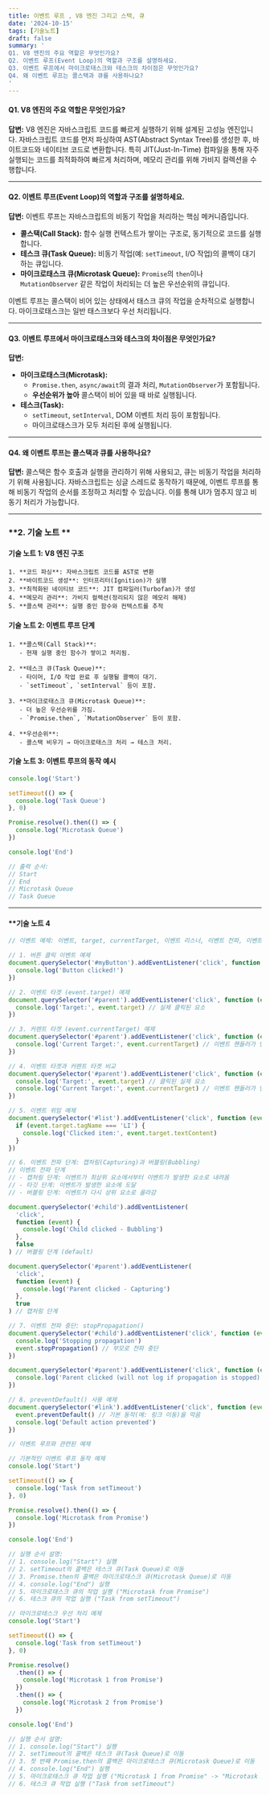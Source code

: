 ```yaml
---
title: 이벤트 루프 , V8 엔진 그리고 스택, 큐
date: '2024-10-15'
tags: [기술노트]
draft: false
summary: '
Q1. V8 엔진의 주요 역할은 무엇인가요?
Q2. 이벤트 루프(Event Loop)의 역할과 구조를 설명하세요.
Q3. 이벤트 루프에서 마이크로태스크와 테스크의 차이점은 무엇인가요?
Q4. 왜 이벤트 루프는 콜스택과 큐를 사용하나요?
'
---
```


#### **Q1. V8 엔진의 주요 역할은 무엇인가요?**

**답변:**
V8 엔진은 자바스크립트 코드를 빠르게 실행하기 위해 설계된 고성능 엔진입니다. 자바스크립트 코드를 먼저 파싱하여 AST(Abstract Syntax Tree)를 생성한 후, 바이트코드와 네이티브 코드로 변환합니다. 특히 JIT(Just-In-Time) 컴파일을 통해 자주 실행되는 코드를 최적화하여 빠르게 처리하며, 메모리 관리를 위해 가비지 컬렉션을 수행합니다.

---

#### **Q2. 이벤트 루프(Event Loop)의 역할과 구조를 설명하세요.**

**답변:**
이벤트 루프는 자바스크립트의 비동기 작업을 처리하는 핵심 메커니즘입니다.

- **콜스택(Call Stack):** 함수 실행 컨텍스트가 쌓이는 구조로, 동기적으로 코드를 실행합니다.
- **테스크 큐(Task Queue):** 비동기 작업(예: `setTimeout`, I/O 작업)의 콜백이 대기하는 큐입니다.
- **마이크로태스크 큐(Microtask Queue):** `Promise`의 `then`이나 `MutationObserver` 같은 작업이 처리되는 더 높은 우선순위의 큐입니다.

이벤트 루프는 콜스택이 비어 있는 상태에서 태스크 큐의 작업을 순차적으로 실행합니다. 마이크로태스크는 일반 태스크보다 우선 처리됩니다.

---

#### **Q3. 이벤트 루프에서 마이크로태스크와 테스크의 차이점은 무엇인가요?**

**답변:**

- **마이크로태스크(Microtask):**
  - `Promise.then`, `async/await`의 결과 처리, `MutationObserver`가 포함됩니다.
  - **우선순위가 높아** 콜스택이 비어 있을 때 바로 실행됩니다.
- **테스크(Task):**
  - `setTimeout`, `setInterval`, DOM 이벤트 처리 등이 포함됩니다.
  - 마이크로태스크가 모두 처리된 후에 실행됩니다.

---

#### **Q4. 왜 이벤트 루프는 콜스택과 큐를 사용하나요?**

**답변:**
콜스택은 함수 호출과 실행을 관리하기 위해 사용되고, 큐는 비동기 작업을 처리하기 위해 사용됩니다. 자바스크립트는 싱글 스레드로 동작하기 때문에, 이벤트 루프를 통해 비동기 작업의 순서를 조정하고 처리할 수 있습니다. 이를 통해 UI가 멈추지 않고 비동기 처리가 가능합니다.

---

### **2. 기술 노트 **

#### **기술 노트 1: V8 엔진 구조**

```plaintext
1. **코드 파싱**: 자바스크립트 코드를 AST로 변환
2. **바이트코드 생성**: 인터프리터(Ignition)가 실행
3. **최적화된 네이티브 코드**: JIT 컴파일러(Turbofan)가 생성
4. **메모리 관리**: 가비지 컬렉션(정리되지 않은 메모리 해제)
5. **콜스택 관리**: 실행 중인 함수와 컨텍스트를 추적
```

#### **기술 노트 2: 이벤트 루프 단계**

```plaintext
1. **콜스택(Call Stack)**:
   - 현재 실행 중인 함수가 쌓이고 처리됨.

2. **테스크 큐(Task Queue)**:
   - 타이머, I/O 작업 완료 후 실행될 콜백이 대기.
   - `setTimeout`, `setInterval` 등이 포함.

3. **마이크로태스크 큐(Microtask Queue)**:
   - 더 높은 우선순위를 가짐.
   - `Promise.then`, `MutationObserver` 등이 포함.

4. **우선순위**:
   - 콜스택 비우기 → 마이크로태스크 처리 → 테스크 처리.
```

#### **기술 노트 3: 이벤트 루프의 동작 예시**

```javascript
console.log('Start')

setTimeout(() => {
  console.log('Task Queue')
}, 0)

Promise.resolve().then(() => {
  console.log('Microtask Queue')
})

console.log('End')

// 출력 순서:
// Start
// End
// Microtask Queue
// Task Queue
```

---

#### \*\*기술 노트 4

```jsx
// 이벤트 예제: 이벤트, target, currentTarget, 이벤트 리스너, 이벤트 전파, 이벤트 위임

// 1. 버튼 클릭 이벤트 예제
document.querySelector('#myButton').addEventListener('click', function () {
  console.log('Button clicked!')
})

// 2. 이벤트 타겟 (event.target) 예제
document.querySelector('#parent').addEventListener('click', function (event) {
  console.log('Target:', event.target) // 실제 클릭된 요소
})

// 3. 커렌트 타겟 (event.currentTarget) 예제
document.querySelector('#parent').addEventListener('click', function (event) {
  console.log('Current Target:', event.currentTarget) // 이벤트 핸들러가 연결된 요소
})

// 4. 이벤트 타겟과 커렌트 타겟 비교
document.querySelector('#parent').addEventListener('click', function (event) {
  console.log('Target:', event.target) // 클릭된 실제 요소
  console.log('Current Target:', event.currentTarget) // 이벤트 핸들러가 연결된 요소
})

// 5. 이벤트 위임 예제
document.querySelector('#list').addEventListener('click', function (event) {
  if (event.target.tagName === 'LI') {
    console.log('Clicked item:', event.target.textContent)
  }
})

// 6. 이벤트 전파 단계: 캡처링(Capturing)과 버블링(Bubbling)
// 이벤트 전파 단계
// - 캡처링 단계: 이벤트가 최상위 요소에서부터 이벤트가 발생한 요소로 내려옴
// - 타깃 단계: 이벤트가 발생한 요소에 도달
// - 버블링 단계: 이벤트가 다시 상위 요소로 올라감

document.querySelector('#child').addEventListener(
  'click',
  function (event) {
    console.log('Child clicked - Bubbling')
  },
  false
) // 버블링 단계 (default)

document.querySelector('#parent').addEventListener(
  'click',
  function (event) {
    console.log('Parent clicked - Capturing')
  },
  true
) // 캡처링 단계

// 7. 이벤트 전파 중단: stopPropagation()
document.querySelector('#child').addEventListener('click', function (event) {
  console.log('Stopping propagation')
  event.stopPropagation() // 부모로 전파 중단
})

document.querySelector('#parent').addEventListener('click', function (event) {
  console.log('Parent clicked (will not log if propagation is stopped)')
})

// 8. preventDefault() 사용 예제
document.querySelector('#link').addEventListener('click', function (event) {
  event.preventDefault() // 기본 동작(예: 링크 이동)을 막음
  console.log('Default action prevented')
})

// 이벤트 루프와 관련된 예제

// 기본적인 이벤트 루프 동작 예제
console.log('Start')

setTimeout(() => {
  console.log('Task from setTimeout')
}, 0)

Promise.resolve().then(() => {
  console.log('Microtask from Promise')
})

console.log('End')

// 실행 순서 설명:
// 1. console.log("Start") 실행
// 2. setTimeout의 콜백은 테스크 큐(Task Queue)로 이동
// 3. Promise.then의 콜백은 마이크로태스크 큐(Microtask Queue)로 이동
// 4. console.log("End") 실행
// 5. 마이크로태스크 큐의 작업 실행 ("Microtask from Promise")
// 6. 테스크 큐의 작업 실행 ("Task from setTimeout")

// 마이크로태스크 우선 처리 예제
console.log('Start')

setTimeout(() => {
  console.log('Task from setTimeout')
}, 0)

Promise.resolve()
  .then(() => {
    console.log('Microtask 1 from Promise')
  })
  .then(() => {
    console.log('Microtask 2 from Promise')
  })

console.log('End')

// 실행 순서 설명:
// 1. console.log("Start") 실행
// 2. setTimeout의 콜백은 테스크 큐(Task Queue)로 이동
// 3. 첫 번째 Promise.then의 콜백은 마이크로태스크 큐(Microtask Queue)로 이동
// 4. console.log("End") 실행
// 5. 마이크로태스크 큐 작업 실행 ("Microtask 1 from Promise" -> "Microtask 2 from Promise")
// 6. 테스크 큐 작업 실행 ("Task from setTimeout")
```
